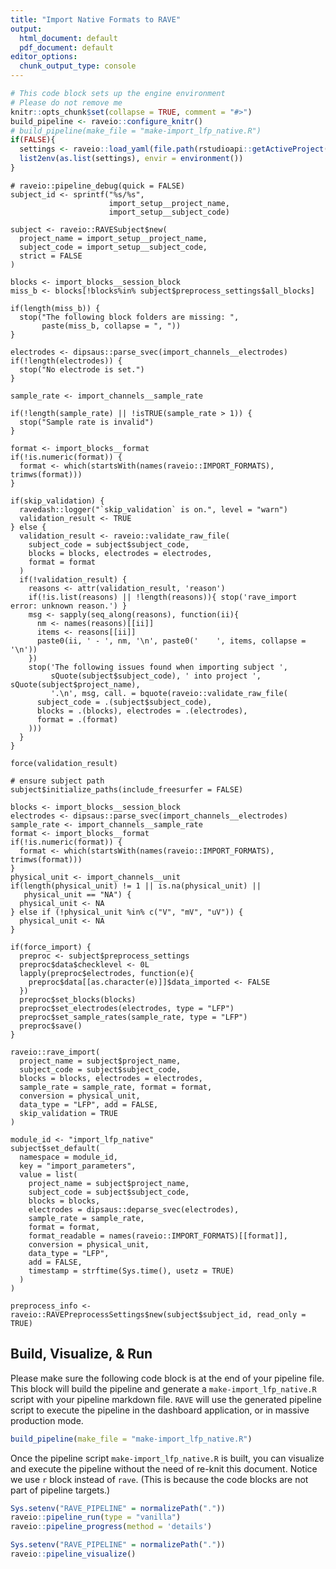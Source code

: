 ```yaml
---
title: "Import Native Formats to RAVE"
output:
  html_document: default
  pdf_document: default
editor_options: 
  chunk_output_type: console
---
```


```r
# This code block sets up the engine environment
# Please do not remove me
knitr::opts_chunk$set(collapse = TRUE, comment = "#>")
build_pipeline <- raveio::configure_knitr()
# build_pipeline(make_file = "make-import_lfp_native.R")
if(FALSE){
  settings <- raveio::load_yaml(file.path(rstudioapi::getActiveProject(), "modules", 'import_lfp_native', "settings.yaml"))
  list2env(as.list(settings), envir = environment())
}
```

```rave
# raveio::pipeline_debug(quick = FALSE)
subject_id <- sprintf("%s/%s",
                      import_setup__project_name,
                      import_setup__subject_code)

subject <- raveio::RAVESubject$new(
  project_name = import_setup__project_name,
  subject_code = import_setup__subject_code,
  strict = FALSE
)

```

```rave

blocks <- import_blocks__session_block
miss_b <- blocks[!blocks%in% subject$preprocess_settings$all_blocks]

if(length(miss_b)) {
  stop("The following block folders are missing: ",
       paste(miss_b, collapse = ", "))
}

electrodes <- dipsaus::parse_svec(import_channels__electrodes)
if(!length(electrodes)) {
  stop("No electrode is set.")
}

sample_rate <- import_channels__sample_rate

if(!length(sample_rate) || !isTRUE(sample_rate > 1)) {
  stop("Sample rate is invalid")
}

format <- import_blocks__format
if(!is.numeric(format)) {
  format <- which(startsWith(names(raveio::IMPORT_FORMATS), trimws(format)))
}

if(skip_validation) {
  ravedash::logger("`skip_validation` is on.", level = "warn")
  validation_result <- TRUE
} else {
  validation_result <- raveio::validate_raw_file(
    subject_code = subject$subject_code,
    blocks = blocks, electrodes = electrodes,
    format = format
  )
  if(!validation_result) {
    reasons <- attr(validation_result, 'reason')
    if(!is.list(reasons) || !length(reasons)){ stop('rave_import error: unknown reason.') }
    msg <- sapply(seq_along(reasons), function(ii){
      nm <- names(reasons)[[ii]]
      items <- reasons[[ii]]
      paste0(ii, ' - ', nm, '\n', paste0('    ', items, collapse = '\n'))
    })
    stop('The following issues found when importing subject ',
         sQuote(subject$subject_code), ' into project ', sQuote(subject$project_name),
         '.\n', msg, call. = bquote(raveio::validate_raw_file(
      subject_code = .(subject$subject_code),
      blocks = .(blocks), electrodes = .(electrodes),
      format = .(format)
    )))
  }
}

```

```rave

force(validation_result)

# ensure subject path
subject$initialize_paths(include_freesurfer = FALSE)

blocks <- import_blocks__session_block
electrodes <- dipsaus::parse_svec(import_channels__electrodes)
sample_rate <- import_channels__sample_rate
format <- import_blocks__format
if(!is.numeric(format)) {
  format <- which(startsWith(names(raveio::IMPORT_FORMATS), trimws(format)))
}
physical_unit <- import_channels__unit
if(length(physical_unit) != 1 || is.na(physical_unit) ||
   physical_unit == "NA") {
  physical_unit <- NA
} else if (!physical_unit %in% c("V", "mV", "uV")) {
  physical_unit <- NA
}

if(force_import) {
  preproc <- subject$preprocess_settings
  preproc$data$checklevel <- 0L
  lapply(preproc$electrodes, function(e){
    preproc$data[[as.character(e)]]$data_imported <- FALSE
  })
  preproc$set_blocks(blocks)
  preproc$set_electrodes(electrodes, type = "LFP")
  preproc$set_sample_rates(sample_rate, type = "LFP")
  preproc$save()
}

raveio::rave_import(
  project_name = subject$project_name,
  subject_code = subject$subject_code,
  blocks = blocks, electrodes = electrodes,
  sample_rate = sample_rate, format = format,
  conversion = physical_unit,
  data_type = "LFP", add = FALSE, 
  skip_validation = TRUE
)

module_id <- "import_lfp_native"
subject$set_default(
  namespace = module_id,
  key = "import_parameters",
  value = list(
    project_name = subject$project_name,
    subject_code = subject$subject_code,
    blocks = blocks,
    electrodes = dipsaus::deparse_svec(electrodes),
    sample_rate = sample_rate,
    format = format,
    format_readable = names(raveio::IMPORT_FORMATS)[[format]],
    conversion = physical_unit,
    data_type = "LFP",
    add = FALSE,
    timestamp = strftime(Sys.time(), usetz = TRUE)
  )
)

preprocess_info <- raveio::RAVEPreprocessSettings$new(subject$subject_id, read_only = TRUE)
```



## Build, Visualize, & Run

Please make sure the following code block is at the end of your pipeline file. This block will build the pipeline and generate a `make-import_lfp_native.R` script with your pipeline markdown file. `RAVE` will use the generated pipeline script to execute the pipeline in the dashboard application, or in massive production mode.

```r
build_pipeline(make_file = "make-import_lfp_native.R")
```


Once the pipeline script `make-import_lfp_native.R` is built, you can visualize and execute the pipeline without the need of re-knit this document. Notice we use `r` block instead of `rave`. (This is because the code blocks are not part of pipeline targets.)

```r
Sys.setenv("RAVE_PIPELINE" = normalizePath("."))
raveio::pipeline_run(type = "vanilla")
raveio::pipeline_progress(method = 'details')
```

```r
Sys.setenv("RAVE_PIPELINE" = normalizePath("."))
raveio::pipeline_visualize()
```








